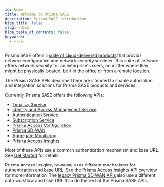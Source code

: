 ```yaml
---
id: home
title: Welcome to Prisma SASE
description: Prisma SASE introduction
hide_title: false
slug: /docs
hide_table_of_contents: false
keywords:
  - sase
---
```


Prisma SASE offers a [suite of cloud-delivered products](https://docs.paloaltonetworks.com/sase.html) 
that provide network configuration and network
security services. This suite of software offers network security for an enterprise's users, no
matter where they might be physically located, be it in the office or from a remote location.

The Prisma SASE APIs described here are intended to enable automation and integration solutions for
Prisma SASE products and services.

Currently, Prisma SASE offers the following APIs:

* [Tenancy Service](/sase/api/tenancy)
* [Identity and Access Management Service](/sase/api/iam)
* [Authentication Service](/sase/api/auth)
* [Subscription Service](/sase/api/subscription)
* [Prisma Access Configuration](/sase/docs/prisma-access-config/prisma-access-config)
* [Prisma SD-WAN](/sase/docs/sdwan/sdwan)
* [Aggregate Monitoring](/sase/docs/mt-monitor)
* [Prisma Access Insights](/sase/docs/insights)

Most of these APIs use a common authentication mechanism and base URL. See [Get Started](/sase/docs/getstarted) for details.

Prisma Access Insights, however, uses different mechanisms for authentication and base URL. See the
[Prisma Access Insights API overview](/sase/docs/insights) for more information.
The [legacy Prisma SD-WAN APIs](/sase/docs/sdwan/sdwan) 
also use a different auth workflow and base URL than do the rest of the Prisma
SASE APIs.

